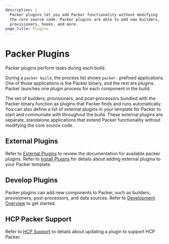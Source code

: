 ```yaml
---
description: |
  Packer plugins let you add Packer functionality without modifying
  the core source code. Packer plugins are able to add new builders,
  provisioners, hooks, and more.
page_title: Plugins
---
```


# Packer Plugins

Packer plugins perform tasks during each build.

During a `packer build`, the process list shows `packer-` prefixed applications. One of those applications is the Packer binary, and the rest are plugins. Packer launches one plugin process for each component in the build.

The set of builders, provisioners, and post-processors bundled with the Packer binary function as plugins that Packer finds and runs automatically. You can also define a list of external plugins in your template for Packer to start and communiate with throughout the build. These external plugins are separate, standalone applications that extend Packer functionality without modifying the core source code.

## External Plugins

Refer to [External Plugins](/plugins) to review the documentation for available packer plugins. Refer to [Install Plugins](/docs/plugins/install-plugins) for details about adding external plugins to your Packer template.


## Develop Plugins

Packer plugins can add new components to Packer, such as builders, provisioners, post-processors, and data sources. Refer to [Development Overview](/docs/plugins/creation) to get started.

## HCP Packer Support

Refer to [HCP Support](/docs/plugins/hcp-support) to details about updating a plugin to support HCP Packer.